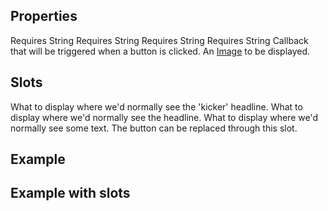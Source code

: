 
<Meta
  title="Teaser Section"
  subtitle="a complete Teaser section"
/>

## Properties

<PropsTable>
      <PropsTableRow value="headline">
        Requires <span class="code">String</span>
      </PropsTableRow>
      <PropsTableRow value="kicker">
        Requires <span class="code">String</span>
      </PropsTableRow>
      <PropsTableRow value="text">
        Requires <span class="code">String</span>
      </PropsTableRow>
      <PropsTableRow value="buttonText">
        Requires <span class="code">String</span>
      </PropsTableRow>
      <PropsTableRow value="handleButtonClick()">
        Callback that will be triggered when a button is clicked.
      </PropsTableRow>
      <PropsTableRow value="image">
        An <a href="/#/components/image">Image</a> to be displayed.
      </PropsTableRow>
</PropsTable>

## Slots

<SlotsTable>
  <SlotsTableRow value="kicker" prop="string">
  What to display where we'd normally see the 'kicker' headline.
  </SlotsTableRow>
  <SlotsTableRow value="headline" prop="string">
  What to display where we'd normally see the headline.
  </SlotsTableRow>
  <SlotsTableRow value="text" prop="string">
  What to display where we'd normally see some text.
  </SlotsTableRow>
  <SlotsTableRow value="button" prop="string">
  The button can be replaced through this slot.
  </SlotsTableRow>
</SlotsTable>

## Example

<ExampleLoader example="TeaserSection.tsx"/>

## Example with slots

<ExampleLoader example="TeaserSection.slots.tsx"/>